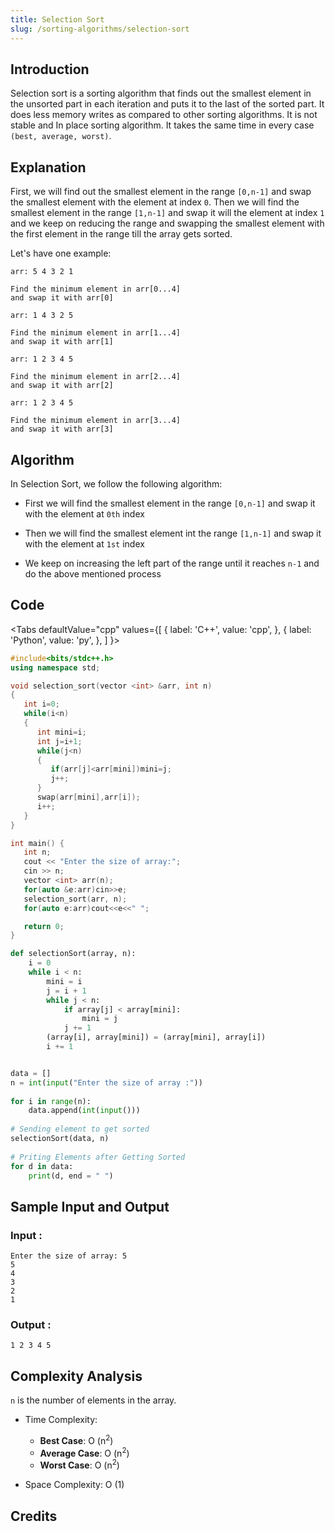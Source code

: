 ```yaml
---
title: Selection Sort
slug: /sorting-algorithms/selection-sort
---
```


## Introduction

Selection sort is a sorting algorithm that finds out the smallest element in the unsorted part in each iteration and puts it to the last of the sorted part. It does less memory writes as compared to other sorting algorithms. It is not stable and In place sorting algorithm. It takes the same time in every case `(best, average, worst)`.

## Explanation 

First, we will find out the smallest element in the range `[0,n-1]` and swap the smallest element with the element at index `0`. Then we will find the smallest element in the range `[1,n-1]` and swap it will the element at index `1` and we keep on reducing the range and swapping the smallest element with the first element in the range till the array gets sorted.

Let's have one example: 
```
arr: 5 4 3 2 1

Find the minimum element in arr[0...4]
and swap it with arr[0]

arr: 1 4 3 2 5 

Find the minimum element in arr[1...4]
and swap it with arr[1]

arr: 1 2 3 4 5 

Find the minimum element in arr[2...4]
and swap it with arr[2]

arr: 1 2 3 4 5 

Find the minimum element in arr[3...4]
and swap it with arr[3]
```
## Algorithm

In Selection Sort, we follow the following algorithm:

- First we will find the smallest element in the range `[0,n-1]` and swap it with the element at `0th` index

- Then we will find the smallest element int the range `[1,n-1]` and swap it with the element at `1st` index

- We keep on increasing the left part of the range until it reaches `n-1` and do the above mentioned process

## Code


<Tabs
  defaultValue="cpp"
  values={[
    { label: 'C++', value: 'cpp', },
    { label: 'Python', value: 'py', },
  ]
}>
<TabItem value="cpp">

```cpp
#include<bits/stdc++.h>
using namespace std;

void selection_sort(vector <int> &arr, int n) 
{
   int i=0;
   while(i<n)
   {
      int mini=i;
      int j=i+1;
      while(j<n)
      {
         if(arr[j]<arr[mini])mini=j;
         j++;
      }
      swap(arr[mini],arr[i]);
      i++;
   }   
}

int main() {
   int n;
   cout << "Enter the size of array:";
   cin >> n;
   vector <int> arr(n);
   for(auto &e:arr)cin>>e;
   selection_sort(arr, n);
   for(auto e:arr)cout<<e<<" ";

   return 0;
}
```
</TabItem>

<TabItem value="py">

```python   
def selectionSort(array, n):
	i = 0
	while i < n:
		mini = i
		j = i + 1
		while j < n:
			if array[j] < array[mini]:
				mini = j
			j += 1
		(array[i], array[mini]) = (array[mini], array[i])
		i += 1       	


data = []
n = int(input("Enter the size of array :"))
 
for i in range(n):
    data.append(int(input()))
    
# Sending element to get sorted
selectionSort(data, n)
 
# Priting Elements after Getting Sorted
for d in data:
    print(d, end = " ")
```
</TabItem>

</Tabs>

## Sample Input and Output

### Input :

```
Enter the size of array: 5
5
4 
3 
2 
1 
```
### Output :
```
1 2 3 4 5
```

## Complexity Analysis
 
`n` is the number of elements in the array.

- Time Complexity:

  - **Best Case**: O (n<sup>2</sup>)
  - **Average Case**: O (n<sup>2</sup>)
  - **Worst Case**: O (n<sup>2</sup>)

- Space Complexity: O (1)

## Credits